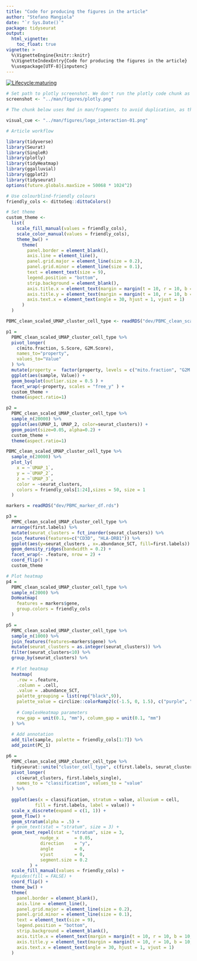 ```yaml
---
title: "Code for producing the figures in the article"
author: "Stefano Mangiola"
date: "`r Sys.Date()`"
package: tidyseurat
output:
  html_vignette:
    toc_float: true
vignette: >
  %\VignetteEngine{knitr::knitr}
  %\VignetteIndexEntry{Code for producing the figures in the article}
  %\usepackage[UTF-8]{inputenc}
---
```


<!-- badges: start -->
[![Lifecycle:maturing](https://img.shields.io/badge/lifecycle-maturing-blue.svg)](https://lifecycle.r-lib.org/articles/stages.html)
<!-- badges: end -->

```r
# Set path to plotly screenshot. We don't run the plotly code chunk as most servers do not have javascript libraries needed for interactive plotting
screenshot <- "../man/figures/plotly.png"

# The chunk below uses Rmd in man/fragments to avoid duplication, as the content is shared with the vignette and README. As suggested here: https://www.garrickadenbuie.com/blog/dry-vignette-and-readme/

visual_cue <- "../man/figures/logo_interaction-01.png"

```

```r
# Article workflow

library(tidyverse)
library(Seurat)
library(SingleR)
library(plotly)
library(tidyHeatmap)
library(ggalluvial)
library(ggplot2)
library(tidyseurat)
options(future.globals.maxSize = 50068 * 1024^2)

# Use colourblind-friendly colours
friendly_cols <- dittoSeq::dittoColors()

# Set theme
custom_theme <-
  list(
    scale_fill_manual(values = friendly_cols),
    scale_color_manual(values = friendly_cols),
    theme_bw() +
      theme(
        panel.border = element_blank(),
        axis.line = element_line(),
        panel.grid.major = element_line(size = 0.2),
        panel.grid.minor = element_line(size = 0.1),
        text = element_text(size = 9),
        legend.position = "bottom",
        strip.background = element_blank(),
        axis.title.x = element_text(margin = margin(t = 10, r = 10, b = 10, l = 10)),
        axis.title.y = element_text(margin = margin(t = 10, r = 10, b = 10, l = 10)),
        axis.text.x = element_text(angle = 30, hjust = 1, vjust = 1)
      )
  )

PBMC_clean_scaled_UMAP_cluster_cell_type <- readRDS("dev/PBMC_clean_scaled_UMAP_cluster_cell_type.rds")
```

```r
p1 = 
  PBMC_clean_scaled_UMAP_cluster_cell_type %>%
  pivot_longer(
    c(mito.fraction, S.Score, G2M.Score), 
    names_to="property", 
    values_to="Value"
  ) %>%
  mutate(property =  factor(property, levels = c("mito.fraction", "G2M.Score", "S.Score"))) %>%
  ggplot(aes(sample, Value)) + 
  geom_boxplot(outlier.size = 0.5 ) + 
  facet_wrap(~property, scales = "free_y" ) +
  custom_theme +
  theme(aspect.ratio=1)
```

```r
p2 = 
  PBMC_clean_scaled_UMAP_cluster_cell_type %>%
  sample_n(20000) %>%
  ggplot(aes(UMAP_1, UMAP_2, color=seurat_clusters)) +
  geom_point(size=0.05, alpha=0.2) +
  custom_theme +
  theme(aspect.ratio=1)

PBMC_clean_scaled_UMAP_cluster_cell_type %>%
  sample_n(20000) %>%
  plot_ly(
    x = ~`UMAP_1`,
    y = ~`UMAP_2`,
    z = ~`UMAP_3`,
    color = ~seurat_clusters,
    colors = friendly_cols[1:24],sizes = 50, size = 1
  )

markers = readRDS("dev/PBMC_marker_df.rds")
```

```r
p3 = 
  PBMC_clean_scaled_UMAP_cluster_cell_type %>%
  arrange(first.labels) %>%
  mutate(seurat_clusters = fct_inorder(seurat_clusters)) %>%
  join_features(features=c("CD3D", "HLA-DRB1")) %>%
  ggplot(aes(y=seurat_clusters , x=.abundance_SCT, fill=first.labels)) +
  geom_density_ridges(bandwidth = 0.2) +
  facet_wrap(~ .feature, nrow = 2) +
  coord_flip() +
  custom_theme
```

```r
# Plot heatmap
p4 = 
  PBMC_clean_scaled_UMAP_cluster_cell_type %>%
  sample_n(2000) %>%
  DoHeatmap(
    features = markers$gene,
    group.colors = friendly_cols
  )
```

```r
p5 = 
  PBMC_clean_scaled_UMAP_cluster_cell_type %>%
  sample_n(1000) %>%
  join_features(features=markers$gene) %>%
  mutate(seurat_clusters = as.integer(seurat_clusters)) %>%
  filter(seurat_clusters<10) %>%
  group_by(seurat_clusters) %>%
  
  # Plot heatmap
  heatmap(
    .row = .feature,
    .column = .cell, 
    .value = .abundance_SCT, 
    palette_grouping = list(rep("black",9)), 
    palette_value = circlize::colorRamp2(c(-1.5, 0, 1.5), c("purple", "black", "yellow")),
    
    # ComplexHeatmap parameters
    row_gap = unit(0.1, "mm"), column_gap = unit(0.1, "mm")
  ) %>%
    
  # Add annotation
  add_tile(sample, palette = friendly_cols[1:7]) %>%
  add_point(PC_1) 
```

```r
p6 = 
  PBMC_clean_scaled_UMAP_cluster_cell_type %>%
  tidyseurat::unite("cluster_cell_type", c(first.labels, seurat_clusters), remove=FALSE) %>%
  pivot_longer(
    c(seurat_clusters, first.labels_single),
    names_to = "classification", values_to = "value"
  ) %>%
  
  ggplot(aes(x = classification, stratum = value, alluvium = cell,
           fill = first.labels, label = value)) +
  scale_x_discrete(expand = c(1, 1)) +
  geom_flow() +
  geom_stratum(alpha = .5) +
  # geom_text(stat = "stratum", size = 3) +
  geom_text_repel(stat = "stratum", size = 3,
             nudge_x      = 0.05,
             direction    = "y",
             angle        = 0,
             vjust        = 0,
             segment.size = 0.2
         ) +
  scale_fill_manual(values = friendly_cols) +
  #guides(fill = FALSE) +
  coord_flip() +
  theme_bw() +
  theme(
    panel.border = element_blank(),
    axis.line = element_line(),
    panel.grid.major = element_line(size = 0.2),
    panel.grid.minor = element_line(size = 0.1),
    text = element_text(size = 9),
    legend.position = "bottom",
    strip.background = element_blank(),
    axis.title.x = element_text(margin = margin(t = 10, r = 10, b = 10, l = 10)),
    axis.title.y = element_text(margin = margin(t = 10, r = 10, b = 10, l = 10)),
    axis.text.x = element_text(angle = 30, hjust = 1, vjust = 1)
  )
```

